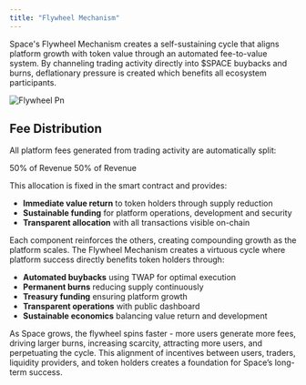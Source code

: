 ```yaml
---
title: "Flywheel Mechanism"
---
```


Space's Flywheel Mechanism creates a self-sustaining cycle that aligns platform growth with token value through an automated fee-to-value system. By channeling trading activity directly into \$SPACE buybacks and burns, deflationary pressure is created which benefits all ecosystem participants.

![Flywheel Pn](/images/flywheel.png)

## Fee Distribution

All platform fees generated from trading activity are automatically split:

<CardGroup cols={2}>
  <Card title="Buyback & Burn $SPACE" icon="fire" iconType="solid" color="#ec8d8d">
    50% of Revenue
  </Card>
  <Card title="Protocol Treasury" icon="building-columns" iconType="solid" color="#2C9EDD">
    50% of Revenue
  </Card>
</CardGroup>

This allocation is fixed in the smart contract and provides:

- **Immediate value return** to token holders through supply reduction
- **Sustainable funding** for platform operations, development and security
- **Transparent allocation** with all transactions visible on-chain


<SpaceFlywheel />

Each component reinforces the others, creating compounding growth as the platform scales. The Flywheel Mechanism creates a virtuous cycle where platform success directly benefits token holders through:

- **Automated buybacks** using TWAP for optimal execution
- **Permanent burns** reducing supply continuously
- **Treasury funding** ensuring platform growth
- **Transparent operations** with public dashboard
- **Sustainable economics** balancing value return and development

As Space grows, the flywheel spins faster - more users generate more fees, driving larger burns, increasing scarcity, attracting more users, and perpetuating the cycle. This alignment of incentives between users, traders, liquidity providers, and token holders creates a foundation for Space’s long-term success.